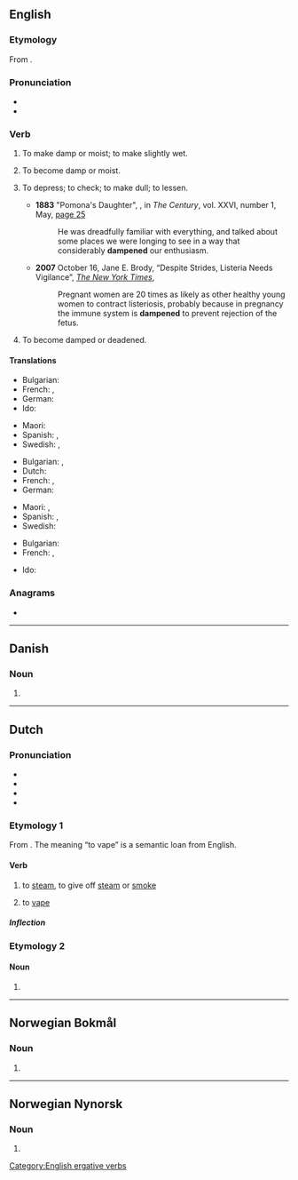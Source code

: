 {{also|dämpen}}
==English==

===Etymology===
From {{suffix|en|damp|en}}.

===Pronunciation===
* {{IPA|en|/ˈdæmpən/}}
* {{audio|en|LL-Q1860 (eng)-Vealhurl-dampen.wav |Audio (UK)}}

===Verb===
{{en-verb}}

# {{lb|en|transitive}} To make damp or moist; to make slightly wet.
# {{lb|en|intransitive}} To become damp or moist.
# {{lb|en|transitive}} To depress; to check; to make dull; to lessen.
#* '''1883''' "Pomona's Daughter", {{w|Frank R. Stockton}}, in ''The Century'', vol. XXVI, number 1, May, [https://books.google.com/books?id=x1aQWbz_eYAC&pg=PA25&dq=%22He+was+dreadfully+familiar+with+everything,+and+talked+about+some+places+we+were+longing+to+see+in+a+way+that+considerably+dampened+our+enthusiasm%22 page 25]
#*: He was dreadfully familiar with everything, and talked about some places we were longing to see in a way that considerably '''dampened''' our enthusiasm.
#* '''2007''' October 16, Jane E. Brody, “Despite Strides, Listeria Needs Vigilance”, ''[[w:The New York Times|The New York Times]]'',
#*: Pregnant women are 20 times as likely as other healthy young women to contract listeriosis, probably because in pregnancy the immune system is '''dampened''' to prevent rejection of the fetus.
# {{lb|en|intransitive}} To become damped or deadened.

====Translations====
{{trans-top|make damp}}
* Bulgarian: {{t+|bg|навлажнявам}}
* French: {{t+|fr|humecter}}, {{t+|fr|humidifier}}
* German: {{t+|de|befeuchten}}
* Ido: {{t+|io|arozetar}}
{{trans-mid}}
* Maori: {{t|mi|whakamākūkū}}
* Spanish: {{t+|es|humedecer}}, {{t+|es|humectar}}
* Swedish: {{t+|sv|fukta}}, {{t+|sv|väta}}
{{trans-bottom}}

{{trans-top|depress, lessen}}
* Bulgarian: {{t+|bg|обезсърчавам}}, {{t+|bg|угнетявам}}
* Dutch: {{t+|nl|bedrukken}}
* French: {{t+|fr|déprécier}}, {{t+|fr|rabaisser}}
* German: {{t+|de|dämpfen}}
{{trans-mid}}
* Maori: {{t|mi|whakanoti}} {{qualifier|a fire to prevent it burning too quickly or fiercely}}, {{t|mi|a fire to keep it alive for later|alt=kōmau}}
* Spanish: {{t+|es|deprimir}}, {{t+|es|reducir}}
* Swedish: {{t+|sv|dämpa}}
{{trans-bottom}}

{{trans-top|become damp, to deaden}}
* Bulgarian: {{t|bg|навлажнявам се}}
* French: {{t|fr|s'humidifier}}, {{t|fr|s'humecter}}
{{trans-mid}}
* Ido: {{t+|io|humideskar}}
{{trans-bottom}}

===Anagrams===
* {{anagrams|en|a=ademnp|dampne|madnep}}

[[Category:English ergative verbs]]

----

==Danish==

===Noun===
{{head|da|noun form|g=c}}

# {{definite singular of|da|damp}}

----

==Dutch==

===Pronunciation===
* {{IPA|nl|/ˈdɑmpə(n)/}}
* {{audio|nl|Nl-dampen.ogg|Audio}}
* {{hyphenation|nl|dam|pen}}
* {{rhymes|nl|ɑmpən}}

===Etymology 1===
From {{affix|nl|damp|-en|id2=denominative}}. The meaning “to vape” is a semantic loan from English.

====Verb====
{{nl-verb}}

# {{lb|nl|intransitive}} to [[steam]], to give off [[steam]] or [[smoke]]
# {{lb|nl|intransitive}} to [[vape]] {{gloss|to inhale the vapour of an electronic cigarette}}
#: {{syn|nl|vapen}}

=====Inflection=====
{{nl-conj-wk|damp}}

===Etymology 2===
{{nonlemma}}

====Noun====
{{head|nl|noun plural form}}

# {{nl-noun form of|pl|damp}}

----

==Norwegian Bokmål==

===Noun===
{{head|nb|noun form|g=m}}

# {{inflection of|nb|damp||definite|s}}

----

==Norwegian Nynorsk==

===Noun===
{{head|nn|noun form}}

# {{inflection of|nn|damp||definite|s}}